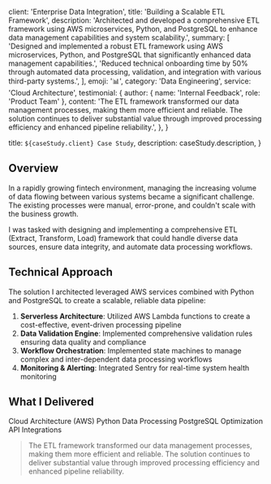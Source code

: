 
  client: 'Enterprise Data Integration',
  title: 'Building a Scalable ETL Framework',
  description:
    'Architected and developed a comprehensive ETL framework using AWS microservices, Python, and PostgreSQL to enhance data management capabilities and system scalability.',
  summary: [
    'Designed and implemented a robust ETL framework using AWS microservices, Python, and PostgreSQL that significantly enhanced data management capabilities.',
    'Reduced technical onboarding time by 50% through automated data processing, validation, and integration with various third-party systems.',
  ],
  emoji: '📊',
  category: 'Data Engineering',
  service: 'Cloud Architecture',
  testimonial: {
    author: { name: 'Internal Feedback', role: 'Product Team' },
    content:
      'The ETL framework transformed our data management processes, making them more efficient and reliable. The solution continues to deliver substantial value through improved processing efficiency and enhanced pipeline reliability.',
  },
}

  title: `${caseStudy.client} Case Study`,
  description: caseStudy.description,
}

## Overview

In a rapidly growing fintech environment, managing the increasing volume of data flowing between various systems became a significant challenge. The existing processes were manual, error-prone, and couldn't scale with the business growth.

I was tasked with designing and implementing a comprehensive ETL (Extract, Transform, Load) framework that could handle diverse data sources, ensure data integrity, and automate data processing workflows.

## Technical Approach

The solution I architected leveraged AWS services combined with Python and PostgreSQL to create a scalable, reliable data pipeline:

1. **Serverless Architecture**: Utilized AWS Lambda functions to create a cost-effective, event-driven processing pipeline
2. **Data Validation Engine**: Implemented comprehensive validation rules ensuring data quality and compliance
3. **Workflow Orchestration**: Implemented state machines to manage complex and inter-dependent data processing workflows
4. **Monitoring & Alerting**: Integrated Sentry for real-time system health monitoring

## What I Delivered

<TagList>
  <TagListItem>Cloud Architecture (AWS)</TagListItem>
  <TagListItem>Python Data Processing</TagListItem>
  <TagListItem>PostgreSQL Optimization</TagListItem>
  <TagListItem>API Integrations</TagListItem>
</TagList>

<Blockquote
  author={{ name: 'Internal Feedback', role: 'Product Team' }}
>
  The ETL framework transformed our data management processes, making them more efficient and reliable. The solution continues to deliver substantial value through improved processing efficiency and enhanced pipeline reliability.
</Blockquote>

<StatList>
  <StatListItem value="50%" label="Reduced onboarding time" />
  <StatListItem value="99%" label="System reliability" />
  <StatListItem value="Increased" label="Data processing capacity" />
  <StatListItem value="Improved" label="Automated validation" />
</StatList> 